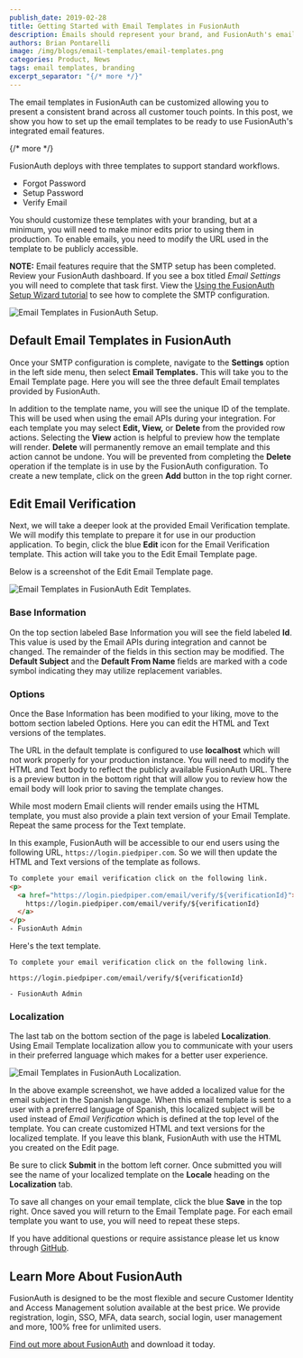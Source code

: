 ```yaml
---
publish_date: 2019-02-28 
title: Getting Started with Email Templates in FusionAuth
description: Emails should represent your brand, and FusionAuth's email templates help you do that with ease.
authors: Brian Pontarelli
image: /img/blogs/email-templates/email-templates.png
categories: Product, News
tags: email templates, branding
excerpt_separator: "{/* more */}"
---
```


The email templates in FusionAuth can be customized allowing you to present a consistent brand across all customer touch points. In this post, we show you how to set up the email templates to be ready to use FusionAuth's integrated email features.

{/* more */}

FusionAuth deploys with three templates to support standard workflows.

- Forgot Password
- Setup Password
- Verify Email

You should customize these templates with your branding, but at a minimum, you will need to make minor edits prior to using them in production. To enable emails, you need to modify the URL used in the template to be publicly accessible.

**NOTE:** Email features require that the SMTP setup has been completed. Review your FusionAuth dashboard. If you see a box titled _Email Settings_ you will need to complete that task first. View the [Using the FusionAuth Setup Wizard tutorial](/blog/2019/02/05/using-the-setup-wizard) to see how to complete the SMTP configuration.

![Email Templates in FusionAuth Setup.](/img/blogs/email-templates/email-templates-setup-smtp.png)

## Default Email Templates in FusionAuth

Once your SMTP configuration is complete, navigate to the **Settings** option in the left side menu, then select **Email Templates.** This will take you to the Email Template page. Here you will see the three default Email templates provided by FusionAuth.

In addition to the template name, you will see the unique ID of the template. This will be used when using the email APIs during your integration. For each template you may select **Edit, View,** or **Delete** from the provided row actions. Selecting the **View** action is helpful to preview how the template will render. **Delete** will permanently remove an email template and this action cannot be undone. You will be prevented from completing the **Delete** operation if the template is in use by the FusionAuth configuration. To create a new template, click on the green **Add** button in the top right corner.

## Edit Email Verification

Next, we will take a deeper look at the provided Email Verification template. We will modify this template to prepare it for use in our production application. To begin, click the blue **Edit** icon for the Email Verification template. This action will take you to the Edit Email Template page.

Below is a screenshot of the Edit Email Template page.

![Email Templates in FusionAuth Edit Templates.](/img/blogs/email-templates/email-template-edit-email-verification.png)

### Base Information

On the top section labeled Base Information you will see the field labeled **Id**. This value is used by the Email APIs during integration and cannot be changed. The remainder of the fields in this section may be modified. The **Default Subject** and the **Default From Name** fields are marked with a code symbol indicating they may utilize replacement variables.

### Options

Once the Base Information has been modified to your liking, move to the bottom section labeled Options. Here you can edit the HTML and Text versions of the templates.

The URL in the default template is configured to use **localhost** which will not work properly for your production instance. You will need to modify the HTML and Text body to reflect the publicly available FusionAuth URL. There is a preview button in the bottom right that will allow you to review how the email body will look prior to saving the template changes.

While most modern Email clients will render emails using the HTML template, you must also provide a plain text version of your Email Template. Repeat the same process for the Text template.  

In this example, FusionAuth will be accessible to our end users using the following URL, `https://login.piedpiper.com`. So we will then update the HTML and Text versions of the template as follows.

```html
To complete your email verification click on the following link.
<p>
  <a href="https://login.piedpiper.com/email/verify/${verificationId}">
    https://login.piedpiper.com/email/verify/${verificationId}
  </a>
</p>
- FusionAuth Admin
```

Here's the text template.

```
To complete your email verification click on the following link.

https://login.piedpiper.com/email/verify/${verificationId}

- FusionAuth Admin
```

### Localization

The last tab on the bottom section of the page is labeled **Localization**. Using Email Template localization allow you to communicate with your users in their preferred language which makes for a better user experience.

![Email Templates in FusionAuth Localization.](/img/blogs/email-templates/email-templates-add-localization.png  )

In the  above example screenshot, we have added a localized value for the email subject in the Spanish language. When this email template is sent to a user with a preferred language of Spanish, this localized subject will be used instead of *Email Verification* which is defined at the top level of the template. You can create customized HTML and text versions for the localized template. If you leave this blank, FusionAuth with use the HTML you created on the Edit page.

Be sure to click **Submit** in the bottom left corner. Once submitted you will see the name of your localized template on the **Locale** heading on the **Localization** tab.

To save all changes on your email template, click the blue **Save** in the top right. Once saved you will return to the Email Template page. For each email template you want to use, you will need to repeat these steps.

If you have additional questions or require assistance please let us know through [GitHub](https://github.com/FusionAuth/fusionauth-issues "Jump to GitHub").

## Learn More About FusionAuth

FusionAuth is designed to be the most flexible and secure Customer Identity and Access Management solution available at the best price. We provide registration, login, SSO, MFA, data search, social login, user management and more, 100% free for unlimited users.

[Find out more about FusionAuth](https://fusionauth.io/ "FusionAuth Home") and download it today.
